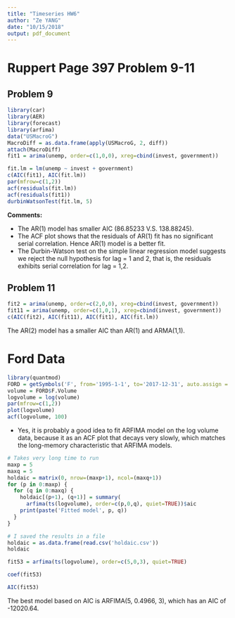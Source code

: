 ```yaml
---
title: "Timeseries HW6"
author: "Ze YANG"
date: "10/15/2018"
output: pdf_document
---
```


# Ruppert Page 397 Problem 9-11

## Problem 9

```r
library(car)
library(AER)
library(forecast)
library(arfima)
data("USMacroG")
MacroDiff = as.data.frame(apply(USMacroG, 2, diff))
attach(MacroDiff)
fit1 = arima(unemp, order=c(1,0,0), xreg=cbind(invest, government))
```
```r
fit.lm = lm(unemp ~ invest + government)
c(AIC(fit1), AIC(fit.lm))
par(mfrow=c(1,2))
acf(residuals(fit.lm))
acf(residuals(fit1))
durbinWatsonTest(fit.lm, 5)
```

**Comments:** 

- The AR(1) model has smaller AIC (86.85233 V.S. 138.88245).
- The ACF plot shows that the residuals of AR(1) fit has no significant serial correlation. Hence AR(1) model is a better fit.
- The Durbin-Watson test on the simple linear regression model suggests we reject the null hypothesis for lag = 1 and 2, that is, the residuals exhibits serial correlation for lag = 1,2. 


## Problem 11
```r
fit2 = arima(unemp, order=c(2,0,0), xreg=cbind(invest, government))
fit11 = arima(unemp, order=c(1,0,1), xreg=cbind(invest, government))
c(AIC(fit2), AIC(fit11), AIC(fit1), AIC(fit.lm))
```
The AR(2) model has a smaller AIC than AR(1) and ARMA(1,1).


# Ford Data
```r
library(quantmod)
FORD = getSymbols('F', from='1995-1-1', to='2017-12-31', auto.assign = F)
volume = FORD$F.Volume
logvolume = log(volume)
par(mfrow=c(1,2))
plot(logvolume)
acf(logvolume, 100)
```

- Yes, it is probably a good idea to fit ARFIMA model on the log volume data, because it as an ACF plot that decays very slowly, which matches the long-memory characteristic that ARFIMA models.



```r
# Takes very long time to run
maxp = 5
maxq = 5
holdaic = matrix(0, nrow=(maxp+1), ncol=(maxq+1))
for (p in 0:maxp) {
  for (q in 0:maxq) {
    holdaic[(p+1), (q+1)] = summary(
      arfima(ts(logvolume), order=c(p,0,q), quiet=TRUE))$aic
    print(paste('Fitted model', p, q))
  }
}
```

```r
# I saved the results in a file
holdaic = as.data.frame(read.csv('holdaic.csv'))
holdaic
```

```r
fit53 = arfima(ts(logvolume), order=c(5,0,3), quiet=TRUE)
```

```r
coef(fit53)
```

```r
AIC(fit53)
```

The best model based on AIC is ARFIMA(5, 0.4966, 3), which has an AIC of -12020.64.